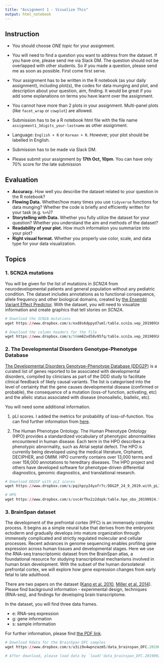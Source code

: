 ```yaml
---
title: "Assignment 1 - Visualize This"
output: html_notebook
---
```


## Instruction

- You should choose *ONE topic* for your assignment.

- You will need to find a question you want to address from the dataset. If you have one, please send me via Slack DM. The question should not be overlapped with other students. So if you made a question, please send me as soon as possible. First come first serve.

- Your assignment has to be written in the R notebook (as your daily assignment), including plot(s), the codes for data munging and plot, and description about your question, aim, finding. It would be great if you add some explanations on terms you have learnt over the assignment.

- You cannot have more than 2 plots in your assignment. Multi-panel plots (like `facet_wrap` or `cowplot`) are allowed. 

- Submission has to be a R notebook html file with the file name `assignment1_3digits_your-lastname` as other assignment. 

- Language: `English + R` or `Korean + R`. However, your plot should be labelled in English.

- Submission has to be made via Slack DM.

- Please submit your assignment by **17th Oct, 10pm**. You can have only 70% score for the late submission 

## Evaluation

- **Accuracy.** How well you describe the dataset related to your question in the R notebook?
- **Flowing Data.** Whether/how many times you use `tidyverse` functions for data munging? Whether the code is briefly and efficiently written for your task (e.g. `%>%`)?
- **Storytelling with Data.** Whether you fully utilize the dataset for your question? Whether you understand the aim and methods of the dataset?
- **Readability of your plot.** How much information you summarize into your plot?
- **Right visual format.** Whether you properly use color, scale, and data type for your data visualization. 


## Topics
### 1. SCN2A mutations

You will be given for the list of mutations in *SCN2A* from neurodevelopmental patients and general population without any pediatric condition. The dataset includes annotations as to functional consequence, allele frequency and other biological domains, created by [the Ensembl Variant Effect Predictor](https://asia.ensembl.org/info/docs/tools/vep/script/vep_tutorial.html). With the dataset, you will need to visualize information and create graphics that tell stories on *SCN2A*. 

```r
# Download the SCN2A mutations
wget https://www.dropbox.com/s/nxd8s6dppyd7uml/table.scn2a.vep_20190916.filtered.txt

# Download the column headers for the file
wget https://www.dropbox.com/s/56nm62vd58v95fq/table.scn2a.vep_20190916.headers.txt
```

### 2. The Developmental Disorders Genotype-Phenotype Database

[The Developmental Disorders Genotype-Phenotype Database (DDG2P)](https://decipher.sanger.ac.uk/ddd) is a curated list of genes reported to be associated with developmental disorders, compiled by clinicians as part of the DDD study to facilitate clinical feedback of likely causal variants. The list is categorised into the level of certainty that the gene causes developmental disease (confirmed or probable), the consequence of a mutation (loss-of function, activating, etc) and the allelic status associated with disease (monoallelic, biallelic, etc).

You will need some additional information.

1. pLI scores. I added the metrics for probability of loss-of-function. You can find further information from [here](https://decipher.sanger.ac.uk/info/loss-intolerance).

2. The Human Phenotype Ontology. The Human Phenotype Ontology (HPO) provides a standardized vocabulary of phenotypic abnormalities encountered in human disease. Each term in the HPO describes a phenotypic abnormality, such as Atrial septal defect. The HPO is currently being developed using the medical literature, Orphanet, DECIPHER, and OMIM. HPO currently contains over 13,000 terms and over 156,000 annotations to hereditary diseases. The HPO project and others have developed software for phenotype-driven differential diagnostics, genomic diagnostics, and translational research. 

```r
# Download DD2GP with pLI scores
wget https://www.dropbox.com/s/pqihpzy24yafr7c/DDG2P_24_9_2019.with_pLI.txt

# HPO 
wget https://www.dropbox.com/s/svc4rfhx2z2dopk/table.hpo_obo_20190924.txt
```

### 3. BrainSpan dataset

The development of the prefrontal cortex (PFC) is an immensely complex process. It begins as a simple neural tube that derives from the embryonic ectoderm and gradually develops into mature organization through immensely complicated and strictly regulated molecular and cellular processes. Recent advances in genome sequencing enables profiling gene expression across human tissues and developmental stages. Here we use the RNA-seq transcriptomic dataset from the BrainSpan atlas, a foundational resource for studying transcriptional mechanisms involved in human brain development. With the subset of the human dorsolateral prefrontal cortex, we will explore how gene expression changes from early fetal to late adulthood. 

There are two papers on the dataset ([Kang et al. 2010](https://www.ncbi.nlm.nih.gov/pubmed/22031440), [Miller et al. 2014](https://www.ncbi.nlm.nih.gov/pmc/articles/PMC4105188/)). Please find background information - experimental design, techniques (RNA-seq), and findings for developing brain transcriptome.

In the dataset, you will find three data frames.

- e: RNA-seq expression
- g: gene information
- s: sample information

For further information, please find [the PDF link](https://help.brain-map.org/download/attachments/3506181/Transcriptome_Profiling.pdf?version=1&modificationDate=1382036562736&api=v2).

```r
# Download Rdata for the BrainSpan DFC samples
wget https://www.dropbox.com/s/u3ii9x4wpnzazm5/data_brainspan_DFC.20190928.Rdata

# After download, please load data by `load('data_brainspan_DFC.20190928.Rdata')`.

```



